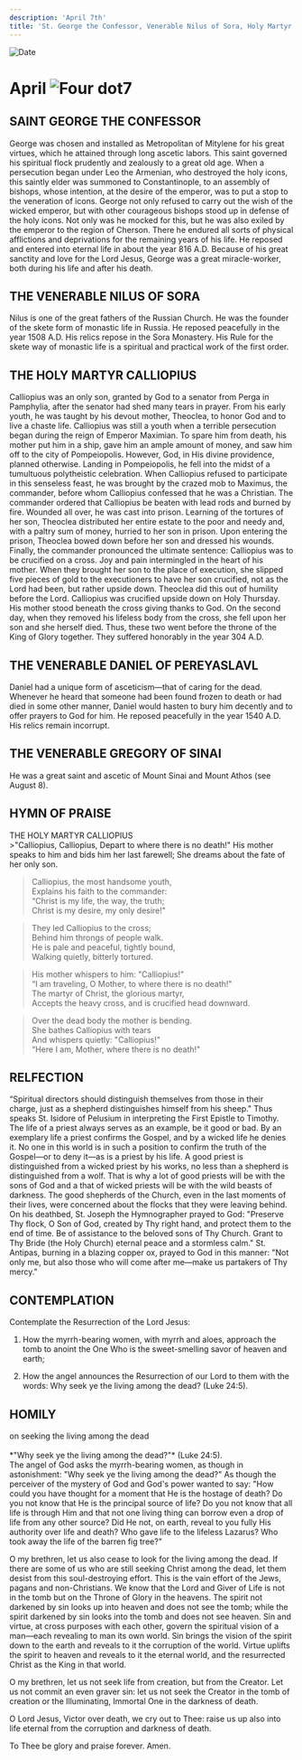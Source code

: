 ```yaml
---
description: 'April 7th'
title: 'St. George the Confessor, Venerable Nilus of Sora, Holy Martyr Calliopius, Venerable Daniel of Pereyaslavl'
---
```


<CustomPaginator />
<RunningHead />

<Image src="/title-imprint.png" height={68} width={50} alt="Date" className="title-imprint"/>

# <div id="date">April <Image className="four-dot" src="/four-dot.png" height={15} width={15} alt="Four dot" />7</div>

## SAINT GEORGE THE CONFESSOR

George was chosen and installed as Metropolitan of Mitylene for his great virtues, which he attained through long ascetic labors. This saint governed his spiritual flock prudently and zealously to a great old age. When a persecution began under Leo the Armenian, who destroyed the holy icons, this saintly elder was summoned to Constantinople, to an assembly of bishops, whose intention, at the desire of the emperor, was to put a stop to the veneration of icons. George not only refused to carry out the wish of the wicked emperor, but with other courageous bishops stood up in defense of the holy icons. Not only was he mocked for this, but he was also exiled by the emperor to the region of Cherson. There he endured all sorts of physical afflictions and deprivations for the remaining years of his life. He reposed and entered into eternal life in about the year 816 A.D. Because of his great sanctity and love for the Lord Jesus, George was a great miracle-worker, both during his life and after his death.

## THE VENERABLE NILUS OF SORA

Nilus is one of the great fathers of the Russian Church. He was the founder of the skete form of monastic life in Russia. He reposed peacefully in the year 1508 A.D. His relics repose in the Sora Monastery. His Rule for the skete way of monastic life is a spiritual and practical work of the first order.

## THE HOLY MARTYR CALLIOPIUS

Calliopius was an only son, granted by God to a senator from Perga in Pamphylia, after the senator had shed many tears in prayer. From his early youth, he was taught by his devout mother, Theoclea, to honor God and to live a chaste life. Calliopius was still a youth when a terrible persecution began during the reign of Emperor Maximian. To spare him from death, his mother put him in a ship, gave him an ample amount of money, and saw him off to the city of Pompeiopolis. However, God, in His divine providence, planned otherwise. Landing in Pompeiopolis, he fell into the midst of a tumultuous polytheistic celebration. When Calliopius refused to participate in this senseless feast, he was brought by the crazed mob to Maximus, the commander, before whom Calliopius confessed that he was a Christian. The commander ordered that Calliopius be beaten with lead rods and burned by fire. Wounded all over, he was cast into prison. Learning of the tortures of her son, Theoclea distributed her entire estate to the poor and needy and, with a paltry sum of money, hurried to her son in prison. Upon entering the prison, Theoclea bowed down before her son and dressed his wounds. Finally, the commander pronounced the ultimate sentence: Calliopius was to be crucified on a cross. Joy and pain intermingled in the heart of his mother. When they brought her son to the place of execution, she slipped five pieces of gold to the executioners to have her son crucified, not as the Lord had been, but rather upside down. Theoclea did this out of humility before the Lord. Calliopius was crucified upside down on Holy Thursday. His mother stood beneath the cross giving thanks to God. On the second day, when they removed his lifeless body from the cross, she fell upon her son and she herself died. Thus, these two went before the throne of the King of Glory together. They suffered honorably in the year 304 A.D.

## THE VENERABLE DANIEL OF PEREYASLAVL

Daniel had a unique form of asceticism—that of caring for the dead. Whenever he heard that someone had been found frozen to death or had died in some other manner, Daniel would hasten to bury him decently and to offer prayers to God for him. He reposed peacefully in the year 1540 A.D. His relics remain incorrupt.

## THE VENERABLE GREGORY OF SINAI

He was a great saint and ascetic of Mount Sinai and Mount Athos (see August 8).


## HYMN OF PRAISE
<div style={{textAlign:'center', color:'crimson', fontWeight:'bold'}}>
THE HOLY MARTYR CALLIOPIUS
</div>
>"Calliopius, Calliopius,  
Depart to where there is no death!"  
His mother speaks to him and bids him her last farewell;  
She dreams about the fate of her only son.  

>Calliopius, the most handsome youth,  
Explains his faith to the commander:  
“Christ is my life, the way, the truth;  
Christ is my desire, my only desire!"  

>They led Calliopius to the cross;  
Behind him throngs of people walk.  
He is pale and peaceful, tightly bound,  
Walking quietly, bitterly tortured.  

>His mother whispers to him: "Calliopius!"  
“I am traveling, O Mother, to where there is no death!"  
The martyr of Christ, the glorious martyr,  
Accepts the heavy cross, and is crucified head downward.  

>Over the dead body the mother is bending.  
She bathes Calliopius with tears  
And whispers quietly: "Calliopius!"  
“Here I am, Mother, where there is no death!"  


## RELFECTION

“Spiritual directors should distinguish themselves from those in their charge, just as a shepherd distinguishes himself from his sheep." Thus speaks St. Isidore of Pelusium in interpreting the First Epistle to Timothy. The life of a priest always serves as an example, be it good or bad. By an exemplary life a priest confirms the Gospel, and by a wicked life he denies it. No one in this world is in such a position to confirm the truth of the Gospel—or to deny it—as is a priest by his life. A good priest is distinguished from a wicked priest by his works, no less than a shepherd is distinguished from a wolf. That is why a lot of good priests will be with the sons of God and a that of wicked priests will be with the wild beasts of darkness. The good shepherds of the Church, even in the last moments of their lives, were concerned about the flocks that they were leaving behind. On his deathbed, St. Joseph the Hymnographer prayed to God: "Preserve Thy flock, O Son of God, created by Thy right hand, and protect them to the end of time. Be of assistance to the beloved sons of Thy Church. Grant to Thy Bride (the Holy Church) eternal peace and a stormless calm." St. Antipas, burning in a blazing copper ox, prayed to God in this manner: "Not only me, but also those who will come after me—make us partakers of Thy mercy."


## CONTEMPLATION
Contemplate the Resurrection of the Lord Jesus:

1. How the myrrh-bearing women, with myrrh and aloes, approach the tomb to anoint the One Who is the sweet-smelling savor of heaven and earth;

2. How the angel announces the Resurrection of our Lord to them with the words: Why seek ye the living among the dead? (Luke 24:5).


## HOMILY
<div style={{textAlign:'center', color:'crimson', fontWeight:'bold'}}>
on seeking the living among the dead
</div><br />
<div style={{textAlign:'right'}}>
*"Why seek ye the living among the dead?"* (Luke 24:5).
</div>
The angel of God asks the myrrh-bearing women, as though in astonishment: "Why seek ye the living among the dead?" As though the perceiver of the mystery of God and God's power wanted to say: "How could you have thought for a moment that He is the hostage of death? Do you not know that He is the principal source of life? Do you not know that all life is through Him and that not one living thing can borrow even a drop of life from any other source? Did He not, on earth, reveal to you fully His authority over life and death? Who gave life to the lifeless Lazarus? Who took away the life of the barren fig tree?"

O my brethren, let us also cease to look for the living among the dead. If there are some of us who are still seeking Christ among the dead, let them desist from this soul-destroying effort. This is the vain effort of the Jews, pagans and non-Christians. We know that the Lord and Giver of Life is not in the tomb but on the Throne of Glory in the heavens. The spirit not darkened by sin looks up into heaven and does not see the tomb; while the spirit darkened by sin looks into the tomb and does not see heaven. Sin and virtue, at cross purposes with each other, govern the spiritual vision of a man—each revealing to man its own world. Sin brings the vision of the spirit down to the earth and reveals to it the corruption of the world. Virtue uplifts the spirit to heaven and reveals to it the eternal world, and the resurrected Christ as the King in that world.

O my brethren, let us not seek life from creation, but from the Creator. Let us not commit an even graver sin: let us not seek the Creator in the tomb of creation or the Illuminating, Immortal One in the darkness of death.

O Lord Jesus, Victor over death, we cry out to Thee: raise us up also into life eternal from the corruption and darkness of death.

To Thee be glory and praise forever. Amen.